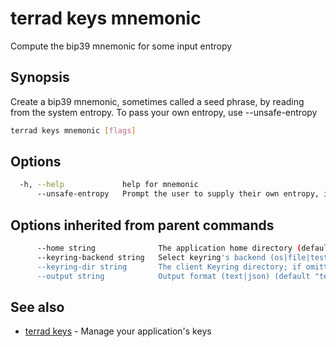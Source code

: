 # terrad keys mnemonic

Compute the bip39 mnemonic for some input entropy

## Synopsis

Create a bip39 mnemonic, sometimes called a seed phrase, by reading from the system entropy. To pass your own entropy, use --unsafe-entropy

```sh Terrad
terrad keys mnemonic [flags]
```

## Options

```sh Terrad
  -h, --help             help for mnemonic
      --unsafe-entropy   Prompt the user to supply their own entropy, instead of relying on the system
```

## Options inherited from parent commands

```sh Terrad
      --home string              The application home directory (default "terra")
      --keyring-backend string   Select keyring's backend (os|file|test) (default "os")
      --keyring-dir string       The client Keyring directory; if omitted, the default 'home' directory will be used
      --output string            Output format (text|json) (default "text")
```

## See also

* [terrad keys](terrad_keys.mdx)	 - Manage your application's keys


